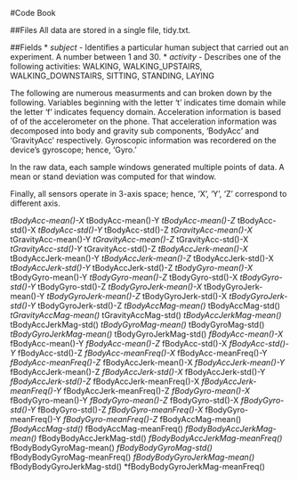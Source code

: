 #Code Book

##Files
All data are stored in a single file, tidy.txt.  

##Fields
* *subject* - Identifies a particular human subject that carried out an experiment.  A number between 1 and 30.
* *activity* - Describes one of the following activities: WALKING, WALKING_UPSTAIRS, WALKING_DOWNSTAIRS, SITTING, STANDING, LAYING

The following are numerous measurments and can broken down by the following.  Variables beginning with the letter 't' indicates time domain while the letter 'f' indicates fequency domain.  Acceleration information is based of of the accelerometer on the phone.  That acceleration information was decomposed into body and gravity sub components, 'BodyAcc' and 'GravityAcc' respectively.  Gyroscopic information was recordered on the device's gyroscope; hence, 'Gyro.'  

In the raw data, each sample windows generated multiple points of data.  A mean or stand deviation was computed for that window.

Finally, all sensors operate in 3-axis space; hence, 'X', 'Y', 'Z' correspond to different axis.

*tBodyAcc-mean()-X 
*tBodyAcc-mean()-Y 
*tBodyAcc-mean()-Z 
*tBodyAcc-std()-X 
*tBodyAcc-std()-Y 
*tBodyAcc-std()-Z 
*tGravityAcc-mean()-X 
*tGravityAcc-mean()-Y 
*tGravityAcc-mean()-Z 
*tGravityAcc-std()-X 
*tGravityAcc-std()-Y 
*tGravityAcc-std()-Z 
*tBodyAccJerk-mean()-X 
*tBodyAccJerk-mean()-Y 
*tBodyAccJerk-mean()-Z 
*tBodyAccJerk-std()-X 
*tBodyAccJerk-std()-Y 
*tBodyAccJerk-std()-Z 
*tBodyGyro-mean()-X 
*tBodyGyro-mean()-Y 
*tBodyGyro-mean()-Z 
*tBodyGyro-std()-X 
*tBodyGyro-std()-Y 
*tBodyGyro-std()-Z 
*tBodyGyroJerk-mean()-X 
*tBodyGyroJerk-mean()-Y 
*tBodyGyroJerk-mean()-Z 
*tBodyGyroJerk-std()-X 
*tBodyGyroJerk-std()-Y 
*tBodyGyroJerk-std()-Z 
*tBodyAccMag-mean() 
*tBodyAccMag-std() 
*tGravityAccMag-mean() 
*tGravityAccMag-std() 
*tBodyAccJerkMag-mean() 
*tBodyAccJerkMag-std() 
*tBodyGyroMag-mean() 
*tBodyGyroMag-std() 
*tBodyGyroJerkMag-mean() 
*tBodyGyroJerkMag-std() 
*fBodyAcc-mean()-X 
*fBodyAcc-mean()-Y 
*fBodyAcc-mean()-Z 
*fBodyAcc-std()-X 
*fBodyAcc-std()-Y 
*fBodyAcc-std()-Z 
*fBodyAcc-meanFreq()-X 
*fBodyAcc-meanFreq()-Y 
*fBodyAcc-meanFreq()-Z 
*fBodyAccJerk-mean()-X 
*fBodyAccJerk-mean()-Y 
*fBodyAccJerk-mean()-Z 
*fBodyAccJerk-std()-X 
*fBodyAccJerk-std()-Y 
*fBodyAccJerk-std()-Z 
*fBodyAccJerk-meanFreq()-X 
*fBodyAccJerk-meanFreq()-Y 
*fBodyAccJerk-meanFreq()-Z 
*fBodyGyro-mean()-X 
*fBodyGyro-mean()-Y 
*fBodyGyro-mean()-Z 
*fBodyGyro-std()-X 
*fBodyGyro-std()-Y 
*fBodyGyro-std()-Z 
*fBodyGyro-meanFreq()-X 
*fBodyGyro-meanFreq()-Y 
*fBodyGyro-meanFreq()-Z 
*fBodyAccMag-mean() 
*fBodyAccMag-std() 
*fBodyAccMag-meanFreq() 
*fBodyBodyAccJerkMag-mean() 
*fBodyBodyAccJerkMag-std() 
*fBodyBodyAccJerkMag-meanFreq() 
*fBodyBodyGyroMag-mean() 
*fBodyBodyGyroMag-std() 
*fBodyBodyGyroMag-meanFreq() 
*fBodyBodyGyroJerkMag-mean() 
*fBodyBodyGyroJerkMag-std() 
*fBodyBodyGyroJerkMag-meanFreq()
